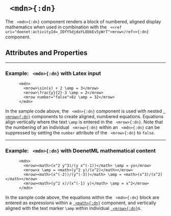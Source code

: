 


# ` <mdn>{:dn}`


The ` <mdn>{:dn}` component renders a block of     numbered, aligned display mathematics when used in combination with the ` <<ref uri="doenet:activityId=_IDfY5djdaYLObbEv5yWrT">mrow</ref>>{:dn}` component.

## Attributes and Properties 
 <AttrDisplay name='mdn'/> 
 <PropDisplay name='mdn'/>
 
---

### Example: ` <mdn>{:dn}` with Latex input


```doenet-editor-horiz
      <mdn>
        <mrow>\sin(x) + 2 \amp = 3</mrow>
        <mrow>\frac{y}{2}-3 \amp = 2</mrow>
        <mrow number="false">8z \amp = 32</mrow>
      </mdn>   
```



In the sample code above, the ` <mdn>{:dn}` component is used with nested [` <mrow>{:dn}`](mrow.mdx) components to create aligned, numbered equations.  Equations align vertically where the text `\amp` is entered in the ` <mrow>{:dn}`. Note that the numbering of an individual ` <mrow>{:dn}` within an ` <mdn>{:dn}` can be suppressed by setting the `number` attribute of the ` <mrow>{:dn}` to `false`.



---

### Example: ` <mdn>{:dn}` with DoenetML mathematical content


```doenet-editor-horiz
      <mdn>
        <mrow><math>(x^2 y^3)/(y x^(-1))</math> \amp = yx</mrow>
        <mrow>x \amp = <math>(y^2 y)/(x^2)</math></mrow>
        <mrow><math>(x^(-2))/(y^(-3))</math> \amp = <math>(x^3)/(x^2)</math></mrow>
        <mrow><math>(y^2 x)/(x^(-1) y)</math> \amp = x^2</mrow>
      </mdn>
```



In the sample code above, the equations within the ` <mdn>{:dn}` block are entered as expressions within a [` <math>{:dn}`](math.mdx) component, and vertically aligned with the text marker `\amp` within individual [` <mrow>{:dn}`](mrow.mdx)s.

